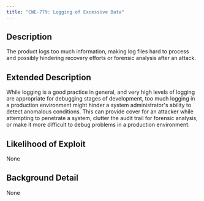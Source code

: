 ```yaml
---
title: "CWE-779: Logging of Excessive Data"
---
```


## Description
The product logs too much information, making log files hard to process and possibly hindering recovery efforts or forensic analysis after an attack.

## Extended Description
While logging is a good practice in general, and very high levels of logging are appropriate for debugging stages of development, too much logging in a production environment might hinder a system administrator's ability to detect anomalous conditions. This can provide cover for an attacker while attempting to penetrate a system, clutter the audit trail for forensic analysis, or make it more difficult to debug problems in a production environment.

## Likelihood of Exploit
None

## Background Detail
None
        